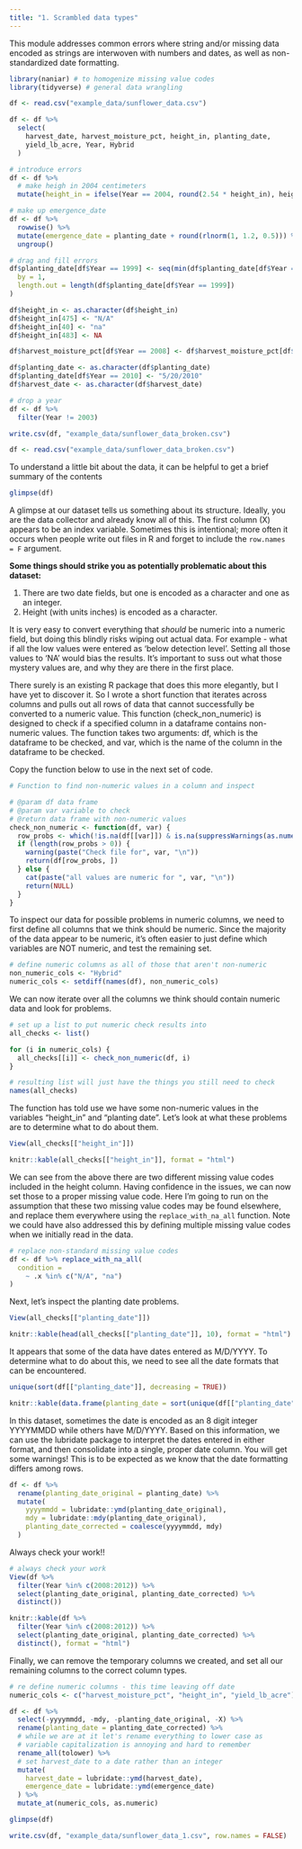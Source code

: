 ```yaml
---
title: "1. Scrambled data types"
---
```


This module addresses common errors where string and/or missing data encoded as strings are interwoven with numbers and dates, as well as non-standardized date formatting.

```r
library(naniar) # to homogenize missing value codes
library(tidyverse) # general data wrangling
```

```r
df <- read.csv("example_data/sunflower_data.csv")

df <- df %>%
  select(
    harvest_date, harvest_moisture_pct, height_in, planting_date,
    yield_lb_acre, Year, Hybrid
  )

# introduce errors
df <- df %>%
  # make heigh in 2004 centimeters
  mutate(height_in = ifelse(Year == 2004, round(2.54 * height_in), height_in))

# make up emergence_date
df <- df %>%
  rowwise() %>%
  mutate(emergence_date = planting_date + round(rlnorm(1, 1.2, 0.5))) %>%
  ungroup()

# drag and fill errors
df$planting_date[df$Year == 1999] <- seq(min(df$planting_date[df$Year == 1999]),
  by = 1,
  length.out = length(df$planting_date[df$Year == 1999])
)

df$height_in <- as.character(df$height_in)
df$height_in[475] <- "N/A"
df$height_in[40] <- "na"
df$height_in[483] <- NA

df$harvest_moisture_pct[df$Year == 2008] <- df$harvest_moisture_pct[df$Year == 2008] / 100

df$planting_date <- as.character(df$planting_date)
df$planting_date[df$Year == 2010] <- "5/20/2010"
df$harvest_date <- as.character(df$harvest_date)

# drop a year
df <- df %>%
  filter(Year != 2003)

write.csv(df, "example_data/sunflower_data_broken.csv")
```

```r
df <- read.csv("example_data/sunflower_data_broken.csv")
```

To understand a little bit about the data, it can be helpful to get a brief summary of the contents

```r
glimpse(df)
```

A glimpse at our dataset tells us something about its structure. Ideally, you are the data collector and already know all of this. The first column (X) appears to be an index variable. Sometimes this is intentional; more often it occurs when people write out files in R and forget to include the `row.names = F` argument.

**Some things should strike you as potentially problematic about this dataset:**

1.  There are two date fields, but one is encoded as a character and one as an integer.
2.  Height (with units inches) is encoded as a character.

It is very easy to convert everything that *should* be numeric into a numeric field, but doing this blindly risks wiping out actual data. For example - what if all the low values were entered as 'below detection level'. Setting all those values to 'NA' would bias the results. It's important to suss out what those mystery values are, and why they are there in the first place.

There surely is an existing R package that does this more elegantly, but I have yet to discover it. So I wrote a short function that iterates across columns and pulls out all rows of data that cannot successfully be converted to a numeric value. This function (check_non_numeric) is designed to check if a specified column in a dataframe contains non-numeric values. The function takes two arguments: df, which is the dataframe to be checked, and var, which is the name of the column in the dataframe to be checked.

Copy the function below to use in the next set of code.

```r
# Function to find non-numeric values in a column and inspect

# @param df data frame
# @param var variable to check
# @return data frame with non-numeric values
check_non_numeric <- function(df, var) {
  row_probs <- which(!is.na(df[[var]]) & is.na(suppressWarnings(as.numeric(df[[var]]))))
  if (length(row_probs > 0)) {
    warning(paste("Check file for", var, "\n"))
    return(df[row_probs, ])
  } else {
    cat(paste("all values are numeric for ", var, "\n"))
    return(NULL)
  }
}
```

To inspect our data for possible problems in numeric columns, we need to first define all columns that we think should be numeric. Since the majority of the data appear to be numeric, it's often easier to just define which variables are NOT numeric, and test the remaining set.

```r
# define numeric columns as all of those that aren't non-numeric
non_numeric_cols <- "Hybrid"
numeric_cols <- setdiff(names(df), non_numeric_cols)
```

We can now iterate over all the columns we think should contain numeric data and look for problems.

```r
# set up a list to put numeric check results into
all_checks <- list()

for (i in numeric_cols) {
  all_checks[[i]] <- check_non_numeric(df, i)
}

# resulting list will just have the things you still need to check
names(all_checks)
```

The function has told use we have some non-numeric values in the variables "height_in" and "planting date". Let's look at what these problems are to determine what to do about them.

```r
View(all_checks[["height_in"]])
```

```r
knitr::kable(all_checks[["height_in"]], format = "html")
```

We can see from the above there are two different missing value codes included in the height column. Having confidence in the issues, we can now set those to a proper missing value code. Here I'm going to run on the assumption that these two missing value codes may be found elsewhere, and replace them everywhere using the `replace_with_na_all` function. Note we could have also addressed this by defining multiple missing value codes when we initially read in the data.

```r
# replace non-standard missing value codes
df <- df %>% replace_with_na_all(
  condition =
    ~ .x %in% c("N/A", "na")
)
```

Next, let's inspect the planting date problems.

```r
View(all_checks[["planting_date"]])
```

```r
knitr::kable(head(all_checks[["planting_date"]], 10), format = "html")
```

It appears that some of the data have dates entered as M/D/YYYY. To determine what to do about this, we need to see all the date formats that can be encountered.

```r
unique(sort(df[["planting_date"]], decreasing = TRUE))
```

```r
knitr::kable(data.frame(planting_date = sort(unique(df[["planting_date"]]), decreasing = TRUE)[1:10]), format = "html")
```

In this dataset, sometimes the date is encoded as an 8 digit integer YYYYMMDD while others have M/D/YYYY. Based on this information, we can use the lubridate package to interpret the dates entered in either format, and then consolidate into a single, proper date column. You will get some warnings! This is to be expected as we know that the date formatting differs among rows.

```r
df <- df %>%
  rename(planting_date_original = planting_date) %>%
  mutate(
    yyyymmdd = lubridate::ymd(planting_date_original),
    mdy = lubridate::mdy(planting_date_original),
    planting_date_corrected = coalesce(yyyymmdd, mdy)
  )
```

Always check your work!!

```r
# always check your work
View(df %>%
  filter(Year %in% c(2008:2012)) %>%
  select(planting_date_original, planting_date_corrected) %>%
  distinct())
```

```r
knitr::kable(df %>%
  filter(Year %in% c(2008:2012)) %>%
  select(planting_date_original, planting_date_corrected) %>%
  distinct(), format = "html")
```

Finally, we can remove the temporary columns we created, and set all our remaining columns to the correct column types.

```r
# re define numeric columns - this time leaving off date
numeric_cols <- c("harvest_moisture_pct", "height_in", "yield_lb_acre")

df <- df %>%
  select(-yyyymmdd, -mdy, -planting_date_original, -X) %>%
  rename(planting_date = planting_date_corrected) %>%
  # while we are at it let's rename everything to lower case as
  # variable capitalization is annoying and hard to remember
  rename_all(tolower) %>%
  # set harvest_date to a date rather than an integer
  mutate(
    harvest_date = lubridate::ymd(harvest_date),
    emergence_date = lubridate::ymd(emergence_date)
  ) %>%
  mutate_at(numeric_cols, as.numeric)

glimpse(df)

write.csv(df, "example_data/sunflower_data_1.csv", row.names = FALSE)
```
